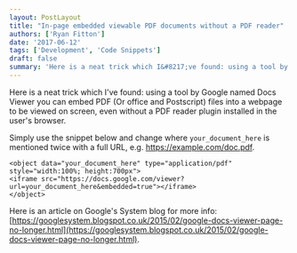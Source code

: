```yaml
---
layout: PostLayout
title: "In-page embedded viewable PDF documents without a PDF reader"
authors: ['Ryan Fitton'] 
date: '2017-06-12'
tags: ['Development', 'Code Snippets']
draft: false
summary: 'Here is a neat trick which I&#8217;ve found: using a tool by Google named Docs Viewer you can embed PDF (Or office and Postscript) files into a webpage to be viewed on screen, even without a PDF reader plugin installed in the user&#8217;s browser. Simply use the snippet below and change where your_document_here is mentioned twice ...'
---
```


Here is a neat trick which I've found: using a tool by Google named Docs Viewer you can embed PDF (Or office and Postscript) files into a webpage to be viewed on screen, even without a PDF reader plugin installed in the user's browser.

Simply use the snippet below and change where `your_document_here` is mentioned twice with a full URL, e.g. https://example.com/doc.pdf.

``` language-html
<object data="your_document_here" type="application/pdf" style="width:100%; height:700px">
<iframe src="https://docs.google.com/viewer?url=your_document_here&embedded=true"></iframe>
</object>
```

Here is an article on Google's System blog for more info: [https://googlesystem.blogspot.co.uk/2015/02/google-docs-viewer-page-no-longer.html](https://googlesystem.blogspot.co.uk/2015/02/google-docs-viewer-page-no-longer.html).
